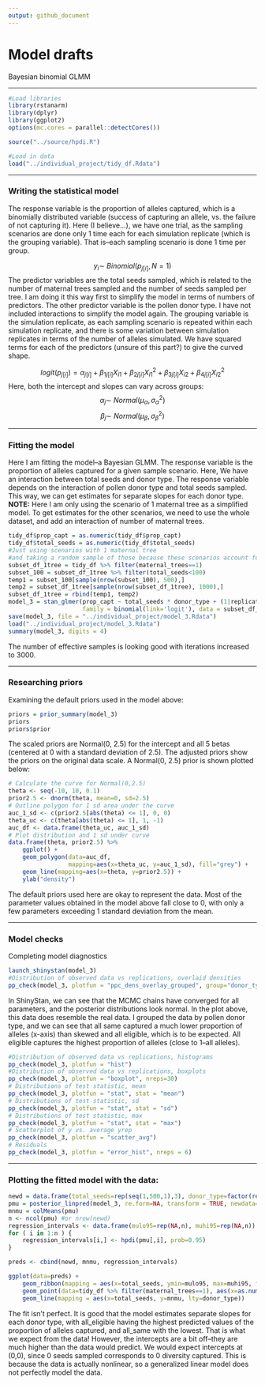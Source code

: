 ```yaml
---
output: github_document
---
```


# Model drafts
Bayesian binomial GLMM 

***

```r
#Load libraries 
library(rstanarm)
library(dplyr)
library(ggplot2)
options(mc.cores = parallel::detectCores())

source("../source/hpdi.R")

#Load in data 
load("../individual_project/tidy_df.Rdata")
```

***

### Writing the statistical model  

The response variable is the proportion of alleles captured, which is a binomially distributed variable (success of capturing an allele, vs. the failure of not capturing it). Here (I believe...), we have one trial, as the sampling scenarios are done only 1 time each for each simulation replicate (which is the grouping variable). That is--each sampling scenario is done 1 time per group.  

$$
y_{i} \sim\ Binomial(p_{j[i]}, N=1)
$$
The predictor variables are the total seeds sampled, which is related to the number of maternal trees sampled and the number of seeds sampled per tree. I am doing it this way first to simplify the model in terms of numbers of predictors. The other predictor variable is the pollen donor type. I have not included interactions to simplify the model again. The grouping variable is the simulation replicate, as each sampling scenario is repeated within each simulation replicate, and there is some variation between simulation replicates in terms of the number of alleles simulated. We have squared terms for each of the predictors (unsure of this part?) to give the curved shape. 

$$
logit(p_{j[i]}) = \alpha _{j[i]} + \beta _{1j[i]}X_{i1} + \beta _{2j[i]}X_{i1}^2 + \beta _{3j[i]}X_{i2} + \beta _{4j[i]}X_{i2}^2
$$
Here, both the intercept and slopes can vary across groups: 
$$
\alpha_j \sim\ Normal(\mu _{\alpha}, \sigma _{\alpha}^2)
$$
$$
\beta_j \sim\ Normal(\mu _{\beta}, \sigma _{\beta}^2)
$$

***

### Fitting the model 
Here I am fitting the model--a Bayesian GLMM. The response variable is the proportion of alleles captured for a given sample scenario. Here, We have an interaction between total seeds and donor type. The response variable depends on the interaction of pollen donor type and total seeds sampled. This way, we can get estimates for separate slopes for each donor type.  
**NOTE:** Here I am only using the scenario of 1 maternal tree as a simplified model. To get estimates for the other scenarios, we need to use the whole dataset, and add an interaction of number of maternal trees. 
```r
tidy_df$prop_capt = as.numeric(tidy_df$prop_capt)
tidy_df$total_seeds = as.numeric(tidy_df$total_seeds)
#Just using scenarios with 1 maternal tree
#and taking a random sample of those because these scenarios account for roughly half of the total data...
subset_df_1tree = tidy_df %>% filter(maternal_trees==1)
subset_100 = subset_df_1tree %>% filter(total_seeds<100)
temp1 = subset_100[sample(nrow(subset_100), 500),]
temp2 = subset_df_1tree[sample(nrow(subset_df_1tree), 1000),]
subset_df_1tree = rbind(temp1, temp2)
model_3 = stan_glmer(prop_capt ~ total_seeds * donor_type + (1|replicate), weights=total_seeds, 
                     family = binomial(link='logit'), data = subset_df_1tree, iter = 2500)
save(model_3, file = "../individual_project/model_3.Rdata")
load("../individual_project/model_3.Rdata")
summary(model_3, digits = 4)
```
The number of effective samples is looking good with iterations increased to 3000. 

***

### Researching priors 
Examining the default priors used in the model above: 
```r
priors = prior_summary(model_3)
priors
priors$prior
```
The scaled priors are Normal(0, 2.5) for the intercept and all 5 betas (centered at 0 with a standard deviation of 2.5). The adjusted priors show the priors on the original data scale. A Normal(0, 2.5) prior is shown plotted below: 
```r
# Calculate the curve for Normal(0,2.5)
theta <- seq(-10, 10, 0.1)
prior2.5 <- dnorm(theta, mean=0, sd=2.5)
# Outline polygon for 1 sd area under the curve
auc_1_sd <- c(prior2.5[abs(theta) <= 1], 0, 0)
theta_uc <- c(theta[abs(theta) <= 1], 1, -1)
auc_df <- data.frame(theta_uc, auc_1_sd)
# Plot distribution and 1 sd under curve
data.frame(theta, prior2.5) %>% 
    ggplot() +
    geom_polygon(data=auc_df, 
                 mapping=aes(x=theta_uc, y=auc_1_sd), fill="grey") +
    geom_line(mapping=aes(x=theta, y=prior2.5)) +
    ylab("density")
```
The default priors used here are okay to represent the data. Most of the parameter values obtained in the model above fall close to 0, with only a few parameters exceeding 1 standard deviation from the mean. 

***

### Model checks
Completing model diagnostics
```r
launch_shinystan(model_3)
#Distribution of observed data vs replications, overlaid densities
pp_check(model_3, plotfun = "ppc_dens_overlay_grouped", group="donor_type", nreps=30)
```
In ShinyStan, we can see that the MCMC chains have converged for all parameters, and the posterior distributions look normal. 
In the plot above, this data does resemble the real data. I grouped the data by pollen donor type, and we can see that all same captured a much lower proportion of alleles (x-axis) than skewed and all eligible, which is to be expected. All eligible captures the highest proportion of alleles (close to 1--all alleles). 

```r
#Distribution of observed data vs replications, histograms
pp_check(model_3, plotfun = "hist")
#Distribution of observed data vs replications, boxplots
pp_check(model_3, plotfun = "boxplot", nreps=30)
# Distributions of test statistic, mean
pp_check(model_3, plotfun = "stat", stat = "mean")
# Distributions of test statistic, sd
pp_check(model_3, plotfun = "stat", stat = "sd")
# Distributions of test statistic, max
pp_check(model_3, plotfun = "stat", stat = "max")
# Scatterplot of y vs. average yrep
pp_check(model_3, plotfun = "scatter_avg")
# Residuals
pp_check(model_3, plotfun = "error_hist", nreps = 6)
```

***

### Plotting the fitted model with the data: 
```r
newd = data.frame(total_seeds=rep(seq(1,500,1),3), donor_type=factor(rep(c("all_eligible", "all_same", "skewed"), each=500)))
pmu = posterior_linpred(model_3, re.form=NA, transform = TRUE, newdata=newd)
mnmu = colMeans(pmu)
n <- ncol(pmu) #or nrow(newd)
regression_intervals <- data.frame(mulo95=rep(NA,n), muhi95=rep(NA,n))
for ( i in 1:n ) {
    regression_intervals[i,] <- hpdi(pmu[,i], prob=0.95)
}

preds <- cbind(newd, mnmu, regression_intervals)

ggplot(data=preds) +
    geom_ribbon(mapping = aes(x=total_seeds, ymin=mulo95, max=muhi95, fill=donor_type), alpha=0.2) +
    geom_point(data=tidy_df %>% filter(maternal_trees==1), aes(x=as.numeric(total_seeds), y=as.numeric(prop_capt), color=donor_type), alpha=0.1) +
    geom_line(mapping = aes(x=total_seeds, y=mnmu, lty=donor_type)) 
```
The fit isn't perfect. It is good that the model estimates separate slopes for each donor type, with all_eligible having the highest predicted values of the proportion of alleles captured, and all_same with the lowest. That is what we expect from the data! However, the intercepts are a bit off--they are much higher than the data would predict. We would expect intercepts at (0,0), since 0 seeds sampled corresponds to 0 diversity captured. This is because the data is actually nonlinear, so a generalized linear model does not perfectly model the data. 